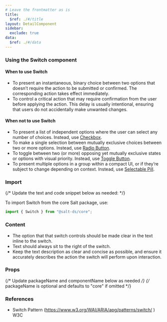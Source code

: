 ```yaml
---
# Leave the frontmatter as is
title:
  $ref: ./#/title
layout: DetailComponent
sidebar:
  exclude: true
data:
  $ref: ./#/data
---
```


### Using the Switch component

#### When to use Switch

- To present an instantaneous, binary choice between two options that doesn’t require the action to be submitted or confirmed. The corresponding action takes effect immediately.
- To control a critical action that may require confirmation from the user before applying the action. This delay is usually intentional, ensuring that users do not accidentally make unwanted changes.

#### When not to use Switch

- To present a list of independent options where the user can select any number of choices. Instead, use [Checkbox](../checkbox).
- To make a single selection between mutually exclusive choices between two or more options. Instead, use [Radio Button](../radio-button).
- To toggle between two (or more) opposing yet mutually exclusive states or options with visual priority. Instead, use [Toggle Button](../toggle-button).
- To present multiple options in a group within a compact UI, or if they’re subject to change depending on context. Instead, use [Selectable Pill](../pill).

### Import

{/* Update the text and code snippet below as needed: */}

To import Switch from the core Salt package, use:

```js
import { Switch } from "@salt-ds/core";
```

### Content

- The option that that switch controls should be made clear in the text inline to the switch.
- Text should always sit to the right of the switch.
- Keep the text description as clear and concise as possible, and ensure it accurately describes the action the switch will perform upon interaction.

### Props

{/* Update packageName and componentName below as needed */}
{/* packageName is optional and defaults to "core" if omitted */}

<PropsTable componentName="Switch" />

### References

- Switch Pattern (https://www.w3.org/WAI/ARIA/apg/patterns/switch/ ) W3C
